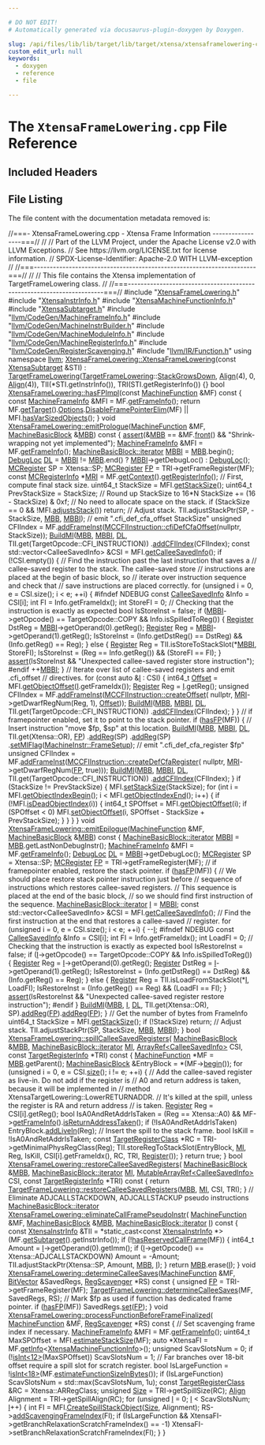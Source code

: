 ```yaml
---

# DO NOT EDIT!
# Automatically generated via docusaurus-plugin-doxygen by Doxygen.

slug: /api/files/lib/lib/target/lib/target/xtensa/xtensaframelowering-cpp
custom_edit_url: null
keywords:
  - doxygen
  - reference
  - file

---
```





# The `XtensaFrameLowering.cpp` File Reference

<DoxygenPage pluginConfig={pluginConfig}>



## Included Headers

<IncludesList>
<IncludesListItem
  filePath="XtensaFrameLowering.h"
  permalink="/docs/api/files/lib/lib/target/lib/target/xtensa/xtensaframelowering-h"
  isLocal="true" />
<IncludesListItem
  filePath="XtensaInstrInfo.h"
  permalink="/docs/api/files/lib/lib/target/lib/target/xtensa/xtensainstrinfo-h"
  isLocal="true" />
<IncludesListItem
  filePath="XtensaMachineFunctionInfo.h"
  permalink="/docs/api/files/lib/lib/target/lib/target/xtensa/xtensamachinefunctioninfo-h"
  isLocal="true" />
<IncludesListItem
  filePath="XtensaSubtarget.h"
  permalink="/docs/api/files/lib/lib/target/lib/target/xtensa/xtensasubtarget-h"
  isLocal="true" />
<IncludesListItem
  filePath="llvm/CodeGen/MachineFrameInfo.h"
  permalink="/docs/api/files/include/include/llvm/include/llvm/codegen/machineframeinfo-h"
  isLocal="true" />
<IncludesListItem
  filePath="llvm/CodeGen/MachineInstrBuilder.h"
  permalink="/docs/api/files/include/include/llvm/include/llvm/codegen/machineinstrbuilder-h"
  isLocal="true" />
<IncludesListItem
  filePath="llvm/CodeGen/MachineModuleInfo.h"
  permalink="/docs/api/files/include/include/llvm/include/llvm/codegen/machinemoduleinfo-h"
  isLocal="true" />
<IncludesListItem
  filePath="llvm/CodeGen/MachineRegisterInfo.h"
  permalink="/docs/api/files/include/include/llvm/include/llvm/codegen/machineregisterinfo-h"
  isLocal="true" />
<IncludesListItem
  filePath="llvm/CodeGen/RegisterScavenging.h"
  permalink="/docs/api/files/include/include/llvm/include/llvm/codegen/registerscavenging-h"
  isLocal="true" />
<IncludesListItem
  filePath="llvm/IR/Function.h"
  permalink="/docs/api/files/include/include/llvm/include/llvm/ir/function-h"
  isLocal="true" />
</IncludesList>


## File Listing

The file content with the documentation metadata removed is:

<ProgramListing>

<Link id="l00001" /><CodeLine lineNumber="1"><Highlight kind="comment">//===- XtensaFrameLowering.cpp - Xtensa Frame Information -----------------===//</Highlight><Highlight kind="normal"></Highlight></CodeLine>
<Link id="l00002" /><CodeLine lineNumber="2"><Highlight kind="normal"></Highlight><Highlight kind="comment">//</Highlight><Highlight kind="normal"></Highlight></CodeLine>
<Link id="l00003" /><CodeLine lineNumber="3"><Highlight kind="normal"></Highlight><Highlight kind="comment">// Part of the LLVM Project, under the Apache License v2.0 with LLVM Exceptions.</Highlight><Highlight kind="normal"></Highlight></CodeLine>
<Link id="l00004" /><CodeLine lineNumber="4"><Highlight kind="normal"></Highlight><Highlight kind="comment">// See https://llvm.org/LICENSE.txt for license information.</Highlight><Highlight kind="normal"></Highlight></CodeLine>
<Link id="l00005" /><CodeLine lineNumber="5"><Highlight kind="normal"></Highlight><Highlight kind="comment">// SPDX-License-Identifier: Apache-2.0 WITH LLVM-exception</Highlight><Highlight kind="normal"></Highlight></CodeLine>
<Link id="l00006" /><CodeLine lineNumber="6"><Highlight kind="normal"></Highlight><Highlight kind="comment">//</Highlight><Highlight kind="normal"></Highlight></CodeLine>
<Link id="l00007" /><CodeLine lineNumber="7"><Highlight kind="normal"></Highlight><Highlight kind="comment">//===----------------------------------------------------------------------===//</Highlight><Highlight kind="normal"></Highlight></CodeLine>
<Link id="l00008" /><CodeLine lineNumber="8"><Highlight kind="normal"></Highlight><Highlight kind="comment">//</Highlight><Highlight kind="normal"></Highlight></CodeLine>
<Link id="l00009" /><CodeLine lineNumber="9"><Highlight kind="normal"></Highlight><Highlight kind="comment">// This file contains the Xtensa implementation of TargetFrameLowering class.</Highlight><Highlight kind="normal"></Highlight></CodeLine>
<Link id="l00010" /><CodeLine lineNumber="10"><Highlight kind="normal"></Highlight><Highlight kind="comment">//</Highlight><Highlight kind="normal"></Highlight></CodeLine>
<Link id="l00011" /><CodeLine lineNumber="11"><Highlight kind="normal"></Highlight><Highlight kind="comment">//===----------------------------------------------------------------------===//</Highlight><Highlight kind="normal"></Highlight></CodeLine>
<Link id="l00012" /><CodeLine lineNumber="12"><Highlight kind="normal"></Highlight></CodeLine>
<Link id="l00013" /><CodeLine lineNumber="13"><Highlight kind="normal"></Highlight><Highlight kind="preprocessor">#include &quot;<a href="/docs/api/files/lib/lib/target/lib/target/xtensa/xtensaframelowering-h">XtensaFrameLowering.h</a>&quot;</Highlight><Highlight kind="normal"></Highlight></CodeLine>
<Link id="l00014" /><CodeLine lineNumber="14"><Highlight kind="normal"></Highlight><Highlight kind="preprocessor">#include &quot;<a href="/docs/api/files/lib/lib/target/lib/target/xtensa/xtensainstrinfo-h">XtensaInstrInfo.h</a>&quot;</Highlight><Highlight kind="normal"></Highlight></CodeLine>
<Link id="l00015" /><CodeLine lineNumber="15"><Highlight kind="normal"></Highlight><Highlight kind="preprocessor">#include &quot;<a href="/docs/api/files/lib/lib/target/lib/target/xtensa/xtensamachinefunctioninfo-h">XtensaMachineFunctionInfo.h</a>&quot;</Highlight><Highlight kind="normal"></Highlight></CodeLine>
<Link id="l00016" /><CodeLine lineNumber="16"><Highlight kind="normal"></Highlight><Highlight kind="preprocessor">#include &quot;<a href="/docs/api/files/lib/lib/target/lib/target/xtensa/xtensasubtarget-h">XtensaSubtarget.h</a>&quot;</Highlight><Highlight kind="normal"></Highlight></CodeLine>
<Link id="l00017" /><CodeLine lineNumber="17"><Highlight kind="normal"></Highlight><Highlight kind="preprocessor">#include &quot;<a href="/docs/api/files/include/include/llvm/include/llvm/codegen/machineframeinfo-h">llvm/CodeGen/MachineFrameInfo.h</a>&quot;</Highlight><Highlight kind="normal"></Highlight></CodeLine>
<Link id="l00018" /><CodeLine lineNumber="18"><Highlight kind="normal"></Highlight><Highlight kind="preprocessor">#include &quot;<a href="/docs/api/files/include/include/llvm/include/llvm/codegen/machineinstrbuilder-h">llvm/CodeGen/MachineInstrBuilder.h</a>&quot;</Highlight><Highlight kind="normal"></Highlight></CodeLine>
<Link id="l00019" /><CodeLine lineNumber="19"><Highlight kind="normal"></Highlight><Highlight kind="preprocessor">#include &quot;<a href="/docs/api/files/include/include/llvm/include/llvm/codegen/machinemoduleinfo-h">llvm/CodeGen/MachineModuleInfo.h</a>&quot;</Highlight><Highlight kind="normal"></Highlight></CodeLine>
<Link id="l00020" /><CodeLine lineNumber="20"><Highlight kind="normal"></Highlight><Highlight kind="preprocessor">#include &quot;<a href="/docs/api/files/include/include/llvm/include/llvm/codegen/machineregisterinfo-h">llvm/CodeGen/MachineRegisterInfo.h</a>&quot;</Highlight><Highlight kind="normal"></Highlight></CodeLine>
<Link id="l00021" /><CodeLine lineNumber="21"><Highlight kind="normal"></Highlight><Highlight kind="preprocessor">#include &quot;<a href="/docs/api/files/include/include/llvm/include/llvm/codegen/registerscavenging-h">llvm/CodeGen/RegisterScavenging.h</a>&quot;</Highlight><Highlight kind="normal"></Highlight></CodeLine>
<Link id="l00022" /><CodeLine lineNumber="22"><Highlight kind="normal"></Highlight><Highlight kind="preprocessor">#include &quot;<a href="/docs/api/files/include/include/llvm/include/llvm/ir/function-h">llvm/IR/Function.h</a>&quot;</Highlight><Highlight kind="normal"></Highlight></CodeLine>
<Link id="l00023" /><CodeLine lineNumber="23"><Highlight kind="normal"></Highlight></CodeLine>
<Link id="l00024" /><CodeLine lineNumber="24"><Highlight kind="normal"></Highlight><Highlight kind="keyword">using namespace </Highlight><Highlight kind="normal"><a href="/docs/api/namespaces/llvm">llvm</a>;</Highlight></CodeLine>
<Link id="l00025" /><CodeLine lineNumber="25"><Highlight kind="normal"></Highlight></CodeLine>
<Link id="l00026" /><CodeLine lineNumber="26" lineLink="/docs/api/classes/llvm/xtensaframelowering/#a60716602b763b46c9aa6c0e16bb89fad"><Highlight kind="normal"><a href="/docs/api/classes/llvm/xtensaframelowering/#a60716602b763b46c9aa6c0e16bb89fad">XtensaFrameLowering::XtensaFrameLowering</a>(</Highlight><Highlight kind="keyword">const</Highlight><Highlight kind="normal"> <a href="/docs/api/classes/llvm/xtensasubtarget">XtensaSubtarget</a> &amp;STI)</Highlight></CodeLine>
<Link id="l00027" /><CodeLine lineNumber="27"><Highlight kind="normal">    : <a href="/docs/api/classes/llvm/targetframelowering/#a6a6d31b2f1e5754f5824c5dec555eeac">TargetFrameLowering</a>(<a href="/docs/api/classes/llvm/targetframelowering/#a6a6d31b2f1e5754f5824c5dec555eeac">TargetFrameLowering</a>::<a href="/docs/api/classes/llvm/targetframelowering/#a453c74e2daac0745b53f8b31c11fc50cad1fc7c9d0bae5bf76a67d2d26ce99c1a">StackGrowsDown</a>, <a href="/docs/api/structs/llvm/align">Align</a>(4), 0,</Highlight></CodeLine>
<Link id="l00028" /><CodeLine lineNumber="28"><Highlight kind="normal">                          <a href="/docs/api/structs/llvm/align">Align</a>(4)),</Highlight></CodeLine>
<Link id="l00029" /><CodeLine lineNumber="29"><Highlight kind="normal">      TII(&#42;STI.getInstrInfo()), TRI(STI.getRegisterInfo()) &#123;&#125;</Highlight></CodeLine>
<Link id="l00030" /><CodeLine lineNumber="30"><Highlight kind="normal"></Highlight></CodeLine>
<Link id="l00031" /><CodeLine lineNumber="31" lineLink="/docs/api/classes/llvm/xtensaframelowering/#a130ce842392b2b6a8051ccfdf70b3d5a"><Highlight kind="normal"></Highlight><Highlight kind="keywordtype">bool</Highlight><Highlight kind="normal"> <a href="/docs/api/classes/llvm/xtensaframelowering/#a130ce842392b2b6a8051ccfdf70b3d5a">XtensaFrameLowering::hasFPImpl</a>(</Highlight><Highlight kind="keyword">const</Highlight><Highlight kind="normal"> <a href="/docs/api/classes/llvm/machinefunction">MachineFunction</a> &amp;MF)</Highlight><Highlight kind="keyword"> const </Highlight><Highlight kind="normal">&#123;</Highlight></CodeLine>
<Link id="l00032" /><CodeLine lineNumber="32"><Highlight kind="normal">  </Highlight><Highlight kind="keyword">const</Highlight><Highlight kind="normal"> <a href="/docs/api/classes/llvm/machineframeinfo">MachineFrameInfo</a> &amp;MFI = MF.<a href="/docs/api/classes/llvm/machinefunction/#a54f334a9c8ca6d105eae383ae87e4524">getFrameInfo</a>();</Highlight></CodeLine>
<Link id="l00033" /><CodeLine lineNumber="33"><Highlight kind="normal">  </Highlight><Highlight kind="keywordflow">return</Highlight><Highlight kind="normal"> MF.<a href="/docs/api/classes/llvm/machinefunction/#af777ff93c9e07a6ff5ffe3226deb3e76">getTarget</a>().<a href="/docs/api/classes/llvm/targetmachine/#ab1fb67187fc37e569cc5171cbebba873">Options</a>.<a href="/docs/api/classes/llvm/targetoptions/#aad0fc1de8197ddf2c49346c5d92a2bec">DisableFramePointerElim</a>(MF) ||</Highlight></CodeLine>
<Link id="l00034" /><CodeLine lineNumber="34"><Highlight kind="normal">         MFI.<a href="/docs/api/classes/llvm/machineframeinfo/#a0509430713d587eba74220a8375948a8">hasVarSizedObjects</a>();</Highlight></CodeLine>
<Link id="l00035" /><CodeLine lineNumber="35"><Highlight kind="normal">&#125;</Highlight></CodeLine>
<Link id="l00036" /><CodeLine lineNumber="36"><Highlight kind="normal"></Highlight></CodeLine>
<Link id="l00037" /><CodeLine lineNumber="37" lineLink="/docs/api/classes/llvm/xtensaframelowering/#a52e2cb94c2423daf62dc0ab22b688ee1"><Highlight kind="normal"></Highlight><Highlight kind="keywordtype">void</Highlight><Highlight kind="normal"> <a href="/docs/api/classes/llvm/xtensaframelowering/#a52e2cb94c2423daf62dc0ab22b688ee1">XtensaFrameLowering::emitPrologue</a>(<a href="/docs/api/classes/llvm/machinefunction">MachineFunction</a> &amp;MF,</Highlight></CodeLine>
<Link id="l00038" /><CodeLine lineNumber="38"><Highlight kind="normal">                                       <a href="/docs/api/classes/llvm/machinebasicblock">MachineBasicBlock</a> &amp;<a href="/docs/api/files/lib/lib/target/lib/target/arm/armslshardening-cpp/#a5958512eae2979bd2eb383977996a600">MBB</a>)</Highlight><Highlight kind="keyword"> const </Highlight><Highlight kind="normal">&#123;</Highlight></CodeLine>
<Link id="l00039" /><CodeLine lineNumber="39"><Highlight kind="normal">  <a href="/docs/api/files/lib/lib/target/lib/target/amdgpu/silowercontrolflow-cpp/#a4868c5d81c5ccc98c47aeab6244346a0">assert</a>(&amp;<a href="/docs/api/files/lib/lib/target/lib/target/arm/armslshardening-cpp/#a5958512eae2979bd2eb383977996a600">MBB</a> == &amp;MF.<a href="/docs/api/classes/llvm/machinefunction/#ac8ca28de0f4dcee651340e7ef0c45233">front</a>() &amp;&amp; </Highlight><Highlight kind="stringliteral">&quot;Shrink-wrapping not yet implemented&quot;</Highlight><Highlight kind="normal">);</Highlight></CodeLine>
<Link id="l00040" /><CodeLine lineNumber="40"><Highlight kind="normal">  <a href="/docs/api/classes/llvm/machineframeinfo">MachineFrameInfo</a> &amp;MFI = MF.<a href="/docs/api/classes/llvm/machinefunction/#a54f334a9c8ca6d105eae383ae87e4524">getFrameInfo</a>();</Highlight></CodeLine>
<Link id="l00041" /><CodeLine lineNumber="41"><Highlight kind="normal">  <a href="/docs/api/classes/llvm/machinebasicblock/#ae34c996b58df9b9ce6695a0c8b70c533">MachineBasicBlock::iterator</a> <a href="/docs/api/files/lib/lib/target/lib/target/arm/armslshardening-cpp/#ad5f691fdc1a09aaf6df5fef958b35a3d">MBBI</a> = <a href="/docs/api/files/lib/lib/target/lib/target/arm/armslshardening-cpp/#a5958512eae2979bd2eb383977996a600">MBB</a>.begin();</Highlight></CodeLine>
<Link id="l00042" /><CodeLine lineNumber="42"><Highlight kind="normal">  <a href="/docs/api/classes/llvm/debugloc">DebugLoc</a> <a href="/docs/api/files/lib/lib/target/lib/target/arm/armslshardening-cpp/#ad467c4ab9119043f9b7750ab986be61a">DL</a> = <a href="/docs/api/files/lib/lib/target/lib/target/arm/armslshardening-cpp/#ad5f691fdc1a09aaf6df5fef958b35a3d">MBBI</a> != <a href="/docs/api/files/lib/lib/target/lib/target/arm/armslshardening-cpp/#a5958512eae2979bd2eb383977996a600">MBB</a>.end() ? <a href="/docs/api/files/lib/lib/target/lib/target/arm/armslshardening-cpp/#ad5f691fdc1a09aaf6df5fef958b35a3d">MBBI</a>-&gt;getDebugLoc() : <a href="/docs/api/namespaces/llvm/dwarf-linker/#a463a58e257d5f6fb2c39eb9a2474fc24ac2e06fc138163b7095fa483616a0a47a">DebugLoc</a>();</Highlight></CodeLine>
<Link id="l00043" /><CodeLine lineNumber="43"><Highlight kind="normal">  <a href="/docs/api/classes/llvm/mcregister">MCRegister</a> SP = Xtensa::SP;</Highlight></CodeLine>
<Link id="l00044" /><CodeLine lineNumber="44"><Highlight kind="normal">  <a href="/docs/api/classes/llvm/mcregister">MCRegister</a> <a href="/docs/api/files/lib/lib/target/lib/target/aarch64/aarch64iseldagtodag-cpp/#a2098a5fa6ada61b6c4a1f210ad84e4a1a4ebada6a2af2bcba53ded1d7b414f081">FP</a> = TRI-&gt;getFrameRegister(MF);</Highlight></CodeLine>
<Link id="l00045" /><CodeLine lineNumber="45"><Highlight kind="normal">  </Highlight><Highlight kind="keyword">const</Highlight><Highlight kind="normal"> <a href="/docs/api/classes/llvm/mcregisterinfo">MCRegisterInfo</a> &#42;<a href="/docs/api/files/lib/lib/target/lib/target/aarch64/aarch64advsimdscalarpass-cpp/#aacd2ab195054a3e6a74bfbb9d5d571c8">MRI</a> = MF.<a href="/docs/api/classes/llvm/machinefunction/#a752546c51633c140d9ca4ab98b4781b6">getContext</a>().<a href="/docs/api/classes/llvm/mccontext/#a7eff7fcbe27aa063e7dced4042ca3416">getRegisterInfo</a>();</Highlight></CodeLine>
<Link id="l00046" /><CodeLine lineNumber="46"><Highlight kind="normal"></Highlight></CodeLine>
<Link id="l00047" /><CodeLine lineNumber="47"><Highlight kind="normal">  </Highlight><Highlight kind="comment">// First, compute final stack size.</Highlight><Highlight kind="normal"></Highlight></CodeLine>
<Link id="l00048" /><CodeLine lineNumber="48"><Highlight kind="normal">  uint64&#95;t StackSize = MFI.<a href="/docs/api/classes/llvm/machineframeinfo/#a14c39a24bf6ebbe339ae8a453c7fdd11">getStackSize</a>();</Highlight></CodeLine>
<Link id="l00049" /><CodeLine lineNumber="49"><Highlight kind="normal">  uint64&#95;t PrevStackSize = StackSize;</Highlight></CodeLine>
<Link id="l00050" /><CodeLine lineNumber="50"><Highlight kind="normal"></Highlight></CodeLine>
<Link id="l00051" /><CodeLine lineNumber="51"><Highlight kind="normal">  </Highlight><Highlight kind="comment">// Round up StackSize to 16&#42;N</Highlight><Highlight kind="normal"></Highlight></CodeLine>
<Link id="l00052" /><CodeLine lineNumber="52"><Highlight kind="normal">  StackSize += (16 - StackSize) &amp; 0xf;</Highlight></CodeLine>
<Link id="l00053" /><CodeLine lineNumber="53"><Highlight kind="normal"></Highlight></CodeLine>
<Link id="l00054" /><CodeLine lineNumber="54"><Highlight kind="normal">  </Highlight><Highlight kind="comment">// No need to allocate space on the stack.</Highlight><Highlight kind="normal"></Highlight></CodeLine>
<Link id="l00055" /><CodeLine lineNumber="55"><Highlight kind="normal">  </Highlight><Highlight kind="keywordflow">if</Highlight><Highlight kind="normal"> (StackSize == 0 &amp;&amp; !MFI.<a href="/docs/api/classes/llvm/machineframeinfo/#a19e260b3bbf8fad8480d151e11919836">adjustsStack</a>())</Highlight></CodeLine>
<Link id="l00056" /><CodeLine lineNumber="56"><Highlight kind="normal">    </Highlight><Highlight kind="keywordflow">return</Highlight><Highlight kind="normal">;</Highlight></CodeLine>
<Link id="l00057" /><CodeLine lineNumber="57"><Highlight kind="normal"></Highlight></CodeLine>
<Link id="l00058" /><CodeLine lineNumber="58"><Highlight kind="normal">  </Highlight><Highlight kind="comment">// Adjust stack.</Highlight><Highlight kind="normal"></Highlight></CodeLine>
<Link id="l00059" /><CodeLine lineNumber="59"><Highlight kind="normal">  TII.adjustStackPtr(SP, -StackSize, <a href="/docs/api/files/lib/lib/target/lib/target/arm/armslshardening-cpp/#a5958512eae2979bd2eb383977996a600">MBB</a>, <a href="/docs/api/files/lib/lib/target/lib/target/arm/armslshardening-cpp/#ad5f691fdc1a09aaf6df5fef958b35a3d">MBBI</a>);</Highlight></CodeLine>
<Link id="l00060" /><CodeLine lineNumber="60"><Highlight kind="normal"></Highlight></CodeLine>
<Link id="l00061" /><CodeLine lineNumber="61"><Highlight kind="normal">  </Highlight><Highlight kind="comment">// emit &quot;.cfi&#95;def&#95;cfa&#95;offset StackSize&quot;</Highlight><Highlight kind="normal"></Highlight></CodeLine>
<Link id="l00062" /><CodeLine lineNumber="62"><Highlight kind="normal">  </Highlight><Highlight kind="keywordtype">unsigned</Highlight><Highlight kind="normal"> CFIIndex =</Highlight></CodeLine>
<Link id="l00063" /><CodeLine lineNumber="63"><Highlight kind="normal">      MF.<a href="/docs/api/classes/llvm/machinefunction/#a247230f547064b27022d70c0aeb86682">addFrameInst</a>(<a href="/docs/api/classes/llvm/mccfiinstruction/#abbe481ab35db0dcfa03f9f5bbabb9def">MCCFIInstruction::cfiDefCfaOffset</a>(</Highlight><Highlight kind="keyword">nullptr</Highlight><Highlight kind="normal">, StackSize));</Highlight></CodeLine>
<Link id="l00064" /><CodeLine lineNumber="64"><Highlight kind="normal">  <a href="/docs/api/namespaces/llvm/#a17e04afcf0c5efeb0eb6a9a45287b5e4">BuildMI</a>(<a href="/docs/api/files/lib/lib/target/lib/target/arm/armslshardening-cpp/#a5958512eae2979bd2eb383977996a600">MBB</a>, <a href="/docs/api/files/lib/lib/target/lib/target/arm/armslshardening-cpp/#ad5f691fdc1a09aaf6df5fef958b35a3d">MBBI</a>, <a href="/docs/api/files/lib/lib/target/lib/target/arm/armslshardening-cpp/#ad467c4ab9119043f9b7750ab986be61a">DL</a>, TII.get(TargetOpcode::CFI&#95;INSTRUCTION))</Highlight></CodeLine>
<Link id="l00065" /><CodeLine lineNumber="65"><Highlight kind="normal">      .<a href="/docs/api/classes/llvm/machineinstrbuilder/#a3e4e67777edb24fac492ef4ae15e69ba">addCFIIndex</a>(CFIIndex);</Highlight></CodeLine>
<Link id="l00066" /><CodeLine lineNumber="66"><Highlight kind="normal"></Highlight></CodeLine>
<Link id="l00067" /><CodeLine lineNumber="67"><Highlight kind="normal">  </Highlight><Highlight kind="keyword">const</Highlight><Highlight kind="normal"> std::vector&lt;CalleeSavedInfo&gt; &amp;CSI = MFI.<a href="/docs/api/classes/llvm/machineframeinfo/#aad474502cac7b22b83e74de089f8c81d">getCalleeSavedInfo</a>();</Highlight></CodeLine>
<Link id="l00068" /><CodeLine lineNumber="68"><Highlight kind="normal"></Highlight></CodeLine>
<Link id="l00069" /><CodeLine lineNumber="69"><Highlight kind="normal">  </Highlight><Highlight kind="keywordflow">if</Highlight><Highlight kind="normal"> (!CSI.empty()) &#123;</Highlight></CodeLine>
<Link id="l00070" /><CodeLine lineNumber="70"><Highlight kind="normal">    </Highlight><Highlight kind="comment">// Find the instruction past the last instruction that saves a</Highlight><Highlight kind="normal"></Highlight></CodeLine>
<Link id="l00071" /><CodeLine lineNumber="71"><Highlight kind="normal">    </Highlight><Highlight kind="comment">// callee-saved register to the stack. The callee-saved store</Highlight><Highlight kind="normal"></Highlight></CodeLine>
<Link id="l00072" /><CodeLine lineNumber="72"><Highlight kind="normal">    </Highlight><Highlight kind="comment">// instructions are placed at the begin of basic block, so</Highlight><Highlight kind="normal"></Highlight></CodeLine>
<Link id="l00073" /><CodeLine lineNumber="73"><Highlight kind="normal">    </Highlight><Highlight kind="comment">//  iterate over instruction sequence and check that</Highlight><Highlight kind="normal"></Highlight></CodeLine>
<Link id="l00074" /><CodeLine lineNumber="74"><Highlight kind="normal">    </Highlight><Highlight kind="comment">// save instructions are placed correctly.</Highlight><Highlight kind="normal"></Highlight></CodeLine>
<Link id="l00075" /><CodeLine lineNumber="75"><Highlight kind="normal">    </Highlight><Highlight kind="keywordflow">for</Highlight><Highlight kind="normal"> (</Highlight><Highlight kind="keywordtype">unsigned</Highlight><Highlight kind="normal"> i = 0, e = CSI.size(); i &lt; e; ++i) &#123;</Highlight></CodeLine>
<Link id="l00076" /><CodeLine lineNumber="76"><Highlight kind="normal"></Highlight><Highlight kind="preprocessor">#ifndef NDEBUG</Highlight><Highlight kind="normal"></Highlight></CodeLine>
<Link id="l00077" /><CodeLine lineNumber="77"><Highlight kind="normal">      </Highlight><Highlight kind="keyword">const</Highlight><Highlight kind="normal"> <a href="/docs/api/classes/llvm/calleesavedinfo">CalleeSavedInfo</a> &amp;Info = CSI&#91;i&#93;;</Highlight></CodeLine>
<Link id="l00078" /><CodeLine lineNumber="78"><Highlight kind="normal">      </Highlight><Highlight kind="keywordtype">int</Highlight><Highlight kind="normal"> FI = Info.getFrameIdx();</Highlight></CodeLine>
<Link id="l00079" /><CodeLine lineNumber="79"><Highlight kind="normal">      </Highlight><Highlight kind="keywordtype">int</Highlight><Highlight kind="normal"> StoreFI = 0;</Highlight></CodeLine>
<Link id="l00080" /><CodeLine lineNumber="80"><Highlight kind="normal"></Highlight></CodeLine>
<Link id="l00081" /><CodeLine lineNumber="81"><Highlight kind="normal">      </Highlight><Highlight kind="comment">// Checking that the instruction is exactly as expected</Highlight><Highlight kind="normal"></Highlight></CodeLine>
<Link id="l00082" /><CodeLine lineNumber="82"><Highlight kind="normal">      </Highlight><Highlight kind="keywordtype">bool</Highlight><Highlight kind="normal"> IsStoreInst = </Highlight><Highlight kind="keyword">false</Highlight><Highlight kind="normal">;</Highlight></CodeLine>
<Link id="l00083" /><CodeLine lineNumber="83"><Highlight kind="normal">      </Highlight><Highlight kind="keywordflow">if</Highlight><Highlight kind="normal"> (<a href="/docs/api/files/lib/lib/target/lib/target/arm/armslshardening-cpp/#ad5f691fdc1a09aaf6df5fef958b35a3d">MBBI</a>-&gt;getOpcode() == TargetOpcode::COPY &amp;&amp; Info.isSpilledToReg()) &#123;</Highlight></CodeLine>
<Link id="l00084" /><CodeLine lineNumber="84"><Highlight kind="normal">        <a href="/docs/api/classes/llvm/register">Register</a> DstReg = <a href="/docs/api/files/lib/lib/target/lib/target/arm/armslshardening-cpp/#ad5f691fdc1a09aaf6df5fef958b35a3d">MBBI</a>-&gt;getOperand(0).getReg();</Highlight></CodeLine>
<Link id="l00085" /><CodeLine lineNumber="85"><Highlight kind="normal">        <a href="/docs/api/classes/llvm/register">Register</a> Reg = <a href="/docs/api/files/lib/lib/target/lib/target/arm/armslshardening-cpp/#ad5f691fdc1a09aaf6df5fef958b35a3d">MBBI</a>-&gt;getOperand(1).getReg();</Highlight></CodeLine>
<Link id="l00086" /><CodeLine lineNumber="86"><Highlight kind="normal">        IsStoreInst = (Info.getDstReg() == DstReg) &amp;&amp; (Info.getReg() == Reg);</Highlight></CodeLine>
<Link id="l00087" /><CodeLine lineNumber="87"><Highlight kind="normal">      &#125; </Highlight><Highlight kind="keywordflow">else</Highlight><Highlight kind="normal"> &#123;</Highlight></CodeLine>
<Link id="l00088" /><CodeLine lineNumber="88"><Highlight kind="normal">        <a href="/docs/api/classes/llvm/register">Register</a> Reg = TII.isStoreToStackSlot(&#42;<a href="/docs/api/files/lib/lib/target/lib/target/arm/armslshardening-cpp/#ad5f691fdc1a09aaf6df5fef958b35a3d">MBBI</a>, StoreFI);</Highlight></CodeLine>
<Link id="l00089" /><CodeLine lineNumber="89"><Highlight kind="normal">        IsStoreInst = (Reg == Info.getReg()) &amp;&amp; (StoreFI == FI);</Highlight></CodeLine>
<Link id="l00090" /><CodeLine lineNumber="90"><Highlight kind="normal">      &#125;</Highlight></CodeLine>
<Link id="l00091" /><CodeLine lineNumber="91"><Highlight kind="normal">      <a href="/docs/api/files/lib/lib/target/lib/target/amdgpu/silowercontrolflow-cpp/#a4868c5d81c5ccc98c47aeab6244346a0">assert</a>(IsStoreInst &amp;&amp;</Highlight></CodeLine>
<Link id="l00092" /><CodeLine lineNumber="92"><Highlight kind="normal">             </Highlight><Highlight kind="stringliteral">&quot;Unexpected callee-saved register store instruction&quot;</Highlight><Highlight kind="normal">);</Highlight></CodeLine>
<Link id="l00093" /><CodeLine lineNumber="93"><Highlight kind="normal"></Highlight><Highlight kind="preprocessor">#endif</Highlight><Highlight kind="normal"></Highlight></CodeLine>
<Link id="l00094" /><CodeLine lineNumber="94"><Highlight kind="normal">      ++<a href="/docs/api/files/lib/lib/target/lib/target/arm/armslshardening-cpp/#ad5f691fdc1a09aaf6df5fef958b35a3d">MBBI</a>;</Highlight></CodeLine>
<Link id="l00095" /><CodeLine lineNumber="95"><Highlight kind="normal">    &#125;</Highlight></CodeLine>
<Link id="l00096" /><CodeLine lineNumber="96"><Highlight kind="normal"></Highlight></CodeLine>
<Link id="l00097" /><CodeLine lineNumber="97"><Highlight kind="normal">    </Highlight><Highlight kind="comment">// Iterate over list of callee-saved registers and emit .cfi&#95;offset</Highlight><Highlight kind="normal"></Highlight></CodeLine>
<Link id="l00098" /><CodeLine lineNumber="98"><Highlight kind="normal">    </Highlight><Highlight kind="comment">// directives.</Highlight><Highlight kind="normal"></Highlight></CodeLine>
<Link id="l00099" /><CodeLine lineNumber="99"><Highlight kind="normal">    </Highlight><Highlight kind="keywordflow">for</Highlight><Highlight kind="normal"> (</Highlight><Highlight kind="keyword">const</Highlight><Highlight kind="normal"> </Highlight><Highlight kind="keyword">auto</Highlight><Highlight kind="normal"> &amp;<a href="/docs/api/files/lib/lib/support/md5-cpp/#ac0eafdc9ee161b71e7af98af736952fd">I</a> : CSI) &#123;</Highlight></CodeLine>
<Link id="l00100" /><CodeLine lineNumber="100"><Highlight kind="normal">      int64&#95;t <a href="/docs/api/namespaces/llvm/#a05f5b9a11bdcc5feba62899f95dcf878a3134224cba2545bc57954d3b072aebb4">Offset</a> = MFI.<a href="/docs/api/classes/llvm/machineframeinfo/#adf98860d7f42290f873c82a981eb0ea6">getObjectOffset</a>(<a href="/docs/api/files/lib/lib/support/md5-cpp/#ac0eafdc9ee161b71e7af98af736952fd">I</a>.getFrameIdx());</Highlight></CodeLine>
<Link id="l00101" /><CodeLine lineNumber="101"><Highlight kind="normal">      <a href="/docs/api/classes/llvm/register">Register</a> Reg = <a href="/docs/api/files/lib/lib/support/md5-cpp/#ac0eafdc9ee161b71e7af98af736952fd">I</a>.getReg();</Highlight></CodeLine>
<Link id="l00102" /><CodeLine lineNumber="102"><Highlight kind="normal"></Highlight></CodeLine>
<Link id="l00103" /><CodeLine lineNumber="103"><Highlight kind="normal">      </Highlight><Highlight kind="keywordtype">unsigned</Highlight><Highlight kind="normal"> CFIIndex = MF.<a href="/docs/api/classes/llvm/machinefunction/#a247230f547064b27022d70c0aeb86682">addFrameInst</a>(<a href="/docs/api/classes/llvm/mccfiinstruction/#a6a60a82f8cb445e9e7029e38733b2d30">MCCFIInstruction::createOffset</a>(</Highlight></CodeLine>
<Link id="l00104" /><CodeLine lineNumber="104"><Highlight kind="normal">          </Highlight><Highlight kind="keyword">nullptr</Highlight><Highlight kind="normal">, <a href="/docs/api/files/lib/lib/target/lib/target/aarch64/aarch64advsimdscalarpass-cpp/#aacd2ab195054a3e6a74bfbb9d5d571c8">MRI</a>-&gt;getDwarfRegNum(Reg, 1), <a href="/docs/api/namespaces/llvm/#a05f5b9a11bdcc5feba62899f95dcf878a3134224cba2545bc57954d3b072aebb4">Offset</a>));</Highlight></CodeLine>
<Link id="l00105" /><CodeLine lineNumber="105"><Highlight kind="normal">      <a href="/docs/api/namespaces/llvm/#a17e04afcf0c5efeb0eb6a9a45287b5e4">BuildMI</a>(<a href="/docs/api/files/lib/lib/target/lib/target/arm/armslshardening-cpp/#a5958512eae2979bd2eb383977996a600">MBB</a>, <a href="/docs/api/files/lib/lib/target/lib/target/arm/armslshardening-cpp/#ad5f691fdc1a09aaf6df5fef958b35a3d">MBBI</a>, <a href="/docs/api/files/lib/lib/target/lib/target/arm/armslshardening-cpp/#ad467c4ab9119043f9b7750ab986be61a">DL</a>, TII.get(TargetOpcode::CFI&#95;INSTRUCTION))</Highlight></CodeLine>
<Link id="l00106" /><CodeLine lineNumber="106"><Highlight kind="normal">          .<a href="/docs/api/classes/llvm/machineinstrbuilder/#a3e4e67777edb24fac492ef4ae15e69ba">addCFIIndex</a>(CFIIndex);</Highlight></CodeLine>
<Link id="l00107" /><CodeLine lineNumber="107"><Highlight kind="normal">    &#125;</Highlight></CodeLine>
<Link id="l00108" /><CodeLine lineNumber="108"><Highlight kind="normal">  &#125;</Highlight></CodeLine>
<Link id="l00109" /><CodeLine lineNumber="109"><Highlight kind="normal"></Highlight></CodeLine>
<Link id="l00110" /><CodeLine lineNumber="110"><Highlight kind="normal">  </Highlight><Highlight kind="comment">// if framepointer enabled, set it to point to the stack pointer.</Highlight><Highlight kind="normal"></Highlight></CodeLine>
<Link id="l00111" /><CodeLine lineNumber="111"><Highlight kind="normal">  </Highlight><Highlight kind="keywordflow">if</Highlight><Highlight kind="normal"> (<a href="/docs/api/classes/llvm/targetframelowering/#a0c361440fb8d1e36932e65c8cc8497e7">hasFP</a>(MF)) &#123;</Highlight></CodeLine>
<Link id="l00112" /><CodeLine lineNumber="112"><Highlight kind="normal">    </Highlight><Highlight kind="comment">// Insert instruction &quot;move $fp, $sp&quot; at this location.</Highlight><Highlight kind="normal"></Highlight></CodeLine>
<Link id="l00113" /><CodeLine lineNumber="113"><Highlight kind="normal">    <a href="/docs/api/namespaces/llvm/#a17e04afcf0c5efeb0eb6a9a45287b5e4">BuildMI</a>(<a href="/docs/api/files/lib/lib/target/lib/target/arm/armslshardening-cpp/#a5958512eae2979bd2eb383977996a600">MBB</a>, <a href="/docs/api/files/lib/lib/target/lib/target/arm/armslshardening-cpp/#ad5f691fdc1a09aaf6df5fef958b35a3d">MBBI</a>, <a href="/docs/api/files/lib/lib/target/lib/target/arm/armslshardening-cpp/#ad467c4ab9119043f9b7750ab986be61a">DL</a>, TII.get(Xtensa::OR), <a href="/docs/api/files/lib/lib/target/lib/target/aarch64/aarch64iseldagtodag-cpp/#a2098a5fa6ada61b6c4a1f210ad84e4a1a4ebada6a2af2bcba53ded1d7b414f081">FP</a>)</Highlight></CodeLine>
<Link id="l00114" /><CodeLine lineNumber="114"><Highlight kind="normal">        .<a href="/docs/api/classes/llvm/machineinstrbuilder/#a927857fc69e4b4f0cde307f86f180df5">addReg</a>(SP)</Highlight></CodeLine>
<Link id="l00115" /><CodeLine lineNumber="115"><Highlight kind="normal">        .<a href="/docs/api/classes/llvm/machineinstrbuilder/#a927857fc69e4b4f0cde307f86f180df5">addReg</a>(SP)</Highlight></CodeLine>
<Link id="l00116" /><CodeLine lineNumber="116"><Highlight kind="normal">        .<a href="/docs/api/classes/llvm/machineinstrbuilder/#a632680dcf899466c32c0095a40e7e89e">setMIFlag</a>(<a href="/docs/api/classes/llvm/machineinstr/#aafacf84de1cb994a92dc045f4aa1d518a78f1067d270179dff7915b90a03ce237">MachineInstr::FrameSetup</a>);</Highlight></CodeLine>
<Link id="l00117" /><CodeLine lineNumber="117"><Highlight kind="normal"></Highlight></CodeLine>
<Link id="l00118" /><CodeLine lineNumber="118"><Highlight kind="normal">    </Highlight><Highlight kind="comment">// emit &quot;.cfi&#95;def&#95;cfa&#95;register $fp&quot;</Highlight><Highlight kind="normal"></Highlight></CodeLine>
<Link id="l00119" /><CodeLine lineNumber="119"><Highlight kind="normal">    </Highlight><Highlight kind="keywordtype">unsigned</Highlight><Highlight kind="normal"> CFIIndex = MF.<a href="/docs/api/classes/llvm/machinefunction/#a247230f547064b27022d70c0aeb86682">addFrameInst</a>(<a href="/docs/api/classes/llvm/mccfiinstruction/#a03445be1c81520587d5bb31b353f5558">MCCFIInstruction::createDefCfaRegister</a>(</Highlight></CodeLine>
<Link id="l00120" /><CodeLine lineNumber="120"><Highlight kind="normal">        </Highlight><Highlight kind="keyword">nullptr</Highlight><Highlight kind="normal">, <a href="/docs/api/files/lib/lib/target/lib/target/aarch64/aarch64advsimdscalarpass-cpp/#aacd2ab195054a3e6a74bfbb9d5d571c8">MRI</a>-&gt;getDwarfRegNum(<a href="/docs/api/files/lib/lib/target/lib/target/aarch64/aarch64iseldagtodag-cpp/#a2098a5fa6ada61b6c4a1f210ad84e4a1a4ebada6a2af2bcba53ded1d7b414f081">FP</a>, </Highlight><Highlight kind="keyword">true</Highlight><Highlight kind="normal">)));</Highlight></CodeLine>
<Link id="l00121" /><CodeLine lineNumber="121"><Highlight kind="normal">    <a href="/docs/api/namespaces/llvm/#a17e04afcf0c5efeb0eb6a9a45287b5e4">BuildMI</a>(<a href="/docs/api/files/lib/lib/target/lib/target/arm/armslshardening-cpp/#a5958512eae2979bd2eb383977996a600">MBB</a>, <a href="/docs/api/files/lib/lib/target/lib/target/arm/armslshardening-cpp/#ad5f691fdc1a09aaf6df5fef958b35a3d">MBBI</a>, <a href="/docs/api/files/lib/lib/target/lib/target/arm/armslshardening-cpp/#ad467c4ab9119043f9b7750ab986be61a">DL</a>, TII.get(TargetOpcode::CFI&#95;INSTRUCTION))</Highlight></CodeLine>
<Link id="l00122" /><CodeLine lineNumber="122"><Highlight kind="normal">        .<a href="/docs/api/classes/llvm/machineinstrbuilder/#a3e4e67777edb24fac492ef4ae15e69ba">addCFIIndex</a>(CFIIndex);</Highlight></CodeLine>
<Link id="l00123" /><CodeLine lineNumber="123"><Highlight kind="normal">  &#125;</Highlight></CodeLine>
<Link id="l00124" /><CodeLine lineNumber="124"><Highlight kind="normal"></Highlight></CodeLine>
<Link id="l00125" /><CodeLine lineNumber="125"><Highlight kind="normal">  </Highlight><Highlight kind="keywordflow">if</Highlight><Highlight kind="normal"> (StackSize != PrevStackSize) &#123;</Highlight></CodeLine>
<Link id="l00126" /><CodeLine lineNumber="126"><Highlight kind="normal">    MFI.<a href="/docs/api/classes/llvm/machineframeinfo/#ae4d51e9e70d6a7fb366f2a09d10a0945">setStackSize</a>(StackSize);</Highlight></CodeLine>
<Link id="l00127" /><CodeLine lineNumber="127"><Highlight kind="normal"></Highlight></CodeLine>
<Link id="l00128" /><CodeLine lineNumber="128"><Highlight kind="normal">    </Highlight><Highlight kind="keywordflow">for</Highlight><Highlight kind="normal"> (</Highlight><Highlight kind="keywordtype">int</Highlight><Highlight kind="normal"> i = MFI.<a href="/docs/api/classes/llvm/machineframeinfo/#ae70474766f2a88bab5b2b77bcb22212b">getObjectIndexBegin</a>(); i &lt; MFI.<a href="/docs/api/classes/llvm/machineframeinfo/#ac51e2d34abb79b72afef355fac525c76">getObjectIndexEnd</a>(); i++) &#123;</Highlight></CodeLine>
<Link id="l00129" /><CodeLine lineNumber="129"><Highlight kind="normal">      </Highlight><Highlight kind="keywordflow">if</Highlight><Highlight kind="normal"> (!MFI.<a href="/docs/api/classes/llvm/machineframeinfo/#af5302d38d9a16eee93f13a1579c8773d">isDeadObjectIndex</a>(i)) &#123;</Highlight></CodeLine>
<Link id="l00130" /><CodeLine lineNumber="130"><Highlight kind="normal">        int64&#95;t SPOffset = MFI.<a href="/docs/api/classes/llvm/machineframeinfo/#adf98860d7f42290f873c82a981eb0ea6">getObjectOffset</a>(i);</Highlight></CodeLine>
<Link id="l00131" /><CodeLine lineNumber="131"><Highlight kind="normal"></Highlight></CodeLine>
<Link id="l00132" /><CodeLine lineNumber="132"><Highlight kind="normal">        </Highlight><Highlight kind="keywordflow">if</Highlight><Highlight kind="normal"> (SPOffset &lt; 0)</Highlight></CodeLine>
<Link id="l00133" /><CodeLine lineNumber="133"><Highlight kind="normal">          MFI.<a href="/docs/api/classes/llvm/machineframeinfo/#a3cd29e7edbcaceb5834eaa7d089a5bc4">setObjectOffset</a>(i, SPOffset - StackSize + PrevStackSize);</Highlight></CodeLine>
<Link id="l00134" /><CodeLine lineNumber="134"><Highlight kind="normal">      &#125;</Highlight></CodeLine>
<Link id="l00135" /><CodeLine lineNumber="135"><Highlight kind="normal">    &#125;</Highlight></CodeLine>
<Link id="l00136" /><CodeLine lineNumber="136"><Highlight kind="normal">  &#125;</Highlight></CodeLine>
<Link id="l00137" /><CodeLine lineNumber="137"><Highlight kind="normal">&#125;</Highlight></CodeLine>
<Link id="l00138" /><CodeLine lineNumber="138"><Highlight kind="normal"></Highlight></CodeLine>
<Link id="l00139" /><CodeLine lineNumber="139" lineLink="/docs/api/classes/llvm/xtensaframelowering/#a0461f7f7e4e1f408963beca04c51c6d4"><Highlight kind="normal"></Highlight><Highlight kind="keywordtype">void</Highlight><Highlight kind="normal"> <a href="/docs/api/classes/llvm/xtensaframelowering/#a0461f7f7e4e1f408963beca04c51c6d4">XtensaFrameLowering::emitEpilogue</a>(<a href="/docs/api/classes/llvm/machinefunction">MachineFunction</a> &amp;MF,</Highlight></CodeLine>
<Link id="l00140" /><CodeLine lineNumber="140"><Highlight kind="normal">                                       <a href="/docs/api/classes/llvm/machinebasicblock">MachineBasicBlock</a> &amp;<a href="/docs/api/files/lib/lib/target/lib/target/arm/armslshardening-cpp/#a5958512eae2979bd2eb383977996a600">MBB</a>)</Highlight><Highlight kind="keyword"> const </Highlight><Highlight kind="normal">&#123;</Highlight></CodeLine>
<Link id="l00141" /><CodeLine lineNumber="141"><Highlight kind="normal">  <a href="/docs/api/classes/llvm/machinebasicblock/#ae34c996b58df9b9ce6695a0c8b70c533">MachineBasicBlock::iterator</a> <a href="/docs/api/files/lib/lib/target/lib/target/arm/armslshardening-cpp/#ad5f691fdc1a09aaf6df5fef958b35a3d">MBBI</a> = <a href="/docs/api/files/lib/lib/target/lib/target/arm/armslshardening-cpp/#a5958512eae2979bd2eb383977996a600">MBB</a>.getLastNonDebugInstr();</Highlight></CodeLine>
<Link id="l00142" /><CodeLine lineNumber="142"><Highlight kind="normal">  <a href="/docs/api/classes/llvm/machineframeinfo">MachineFrameInfo</a> &amp;MFI = MF.<a href="/docs/api/classes/llvm/machinefunction/#a54f334a9c8ca6d105eae383ae87e4524">getFrameInfo</a>();</Highlight></CodeLine>
<Link id="l00143" /><CodeLine lineNumber="143"><Highlight kind="normal">  <a href="/docs/api/classes/llvm/debugloc">DebugLoc</a> <a href="/docs/api/files/lib/lib/target/lib/target/arm/armslshardening-cpp/#ad467c4ab9119043f9b7750ab986be61a">DL</a> = <a href="/docs/api/files/lib/lib/target/lib/target/arm/armslshardening-cpp/#ad5f691fdc1a09aaf6df5fef958b35a3d">MBBI</a>-&gt;getDebugLoc();</Highlight></CodeLine>
<Link id="l00144" /><CodeLine lineNumber="144"><Highlight kind="normal">  <a href="/docs/api/classes/llvm/mcregister">MCRegister</a> SP = Xtensa::SP;</Highlight></CodeLine>
<Link id="l00145" /><CodeLine lineNumber="145"><Highlight kind="normal">  <a href="/docs/api/classes/llvm/mcregister">MCRegister</a> <a href="/docs/api/files/lib/lib/target/lib/target/aarch64/aarch64iseldagtodag-cpp/#a2098a5fa6ada61b6c4a1f210ad84e4a1a4ebada6a2af2bcba53ded1d7b414f081">FP</a> = TRI-&gt;getFrameRegister(MF);</Highlight></CodeLine>
<Link id="l00146" /><CodeLine lineNumber="146"><Highlight kind="normal"></Highlight></CodeLine>
<Link id="l00147" /><CodeLine lineNumber="147"><Highlight kind="normal">  </Highlight><Highlight kind="comment">// if framepointer enabled, restore the stack pointer.</Highlight><Highlight kind="normal"></Highlight></CodeLine>
<Link id="l00148" /><CodeLine lineNumber="148"><Highlight kind="normal">  </Highlight><Highlight kind="keywordflow">if</Highlight><Highlight kind="normal"> (<a href="/docs/api/classes/llvm/targetframelowering/#a0c361440fb8d1e36932e65c8cc8497e7">hasFP</a>(MF)) &#123;</Highlight></CodeLine>
<Link id="l00149" /><CodeLine lineNumber="149"><Highlight kind="normal">    </Highlight><Highlight kind="comment">// We should place restore stack pointer instruction just before</Highlight><Highlight kind="normal"></Highlight></CodeLine>
<Link id="l00150" /><CodeLine lineNumber="150"><Highlight kind="normal">    </Highlight><Highlight kind="comment">// sequence of instructions which restores callee-saved registers.</Highlight><Highlight kind="normal"></Highlight></CodeLine>
<Link id="l00151" /><CodeLine lineNumber="151"><Highlight kind="normal">    </Highlight><Highlight kind="comment">// This sequence is placed at the end of the basic block,</Highlight><Highlight kind="normal"></Highlight></CodeLine>
<Link id="l00152" /><CodeLine lineNumber="152"><Highlight kind="normal">    </Highlight><Highlight kind="comment">// so we should find first instruction of the sequence.</Highlight><Highlight kind="normal"></Highlight></CodeLine>
<Link id="l00153" /><CodeLine lineNumber="153"><Highlight kind="normal">    <a href="/docs/api/classes/llvm/machinebasicblock/#ae34c996b58df9b9ce6695a0c8b70c533">MachineBasicBlock::iterator</a> <a href="/docs/api/files/lib/lib/support/md5-cpp/#ac0eafdc9ee161b71e7af98af736952fd">I</a> = <a href="/docs/api/files/lib/lib/target/lib/target/arm/armslshardening-cpp/#ad5f691fdc1a09aaf6df5fef958b35a3d">MBBI</a>;</Highlight></CodeLine>
<Link id="l00154" /><CodeLine lineNumber="154"><Highlight kind="normal"></Highlight></CodeLine>
<Link id="l00155" /><CodeLine lineNumber="155"><Highlight kind="normal">    </Highlight><Highlight kind="keyword">const</Highlight><Highlight kind="normal"> std::vector&lt;CalleeSavedInfo&gt; &amp;CSI = MFI.<a href="/docs/api/classes/llvm/machineframeinfo/#aad474502cac7b22b83e74de089f8c81d">getCalleeSavedInfo</a>();</Highlight></CodeLine>
<Link id="l00156" /><CodeLine lineNumber="156"><Highlight kind="normal"></Highlight></CodeLine>
<Link id="l00157" /><CodeLine lineNumber="157"><Highlight kind="normal">    </Highlight><Highlight kind="comment">// Find the first instruction at the end that restores a callee-saved</Highlight><Highlight kind="normal"></Highlight></CodeLine>
<Link id="l00158" /><CodeLine lineNumber="158"><Highlight kind="normal">    </Highlight><Highlight kind="comment">// register.</Highlight><Highlight kind="normal"></Highlight></CodeLine>
<Link id="l00159" /><CodeLine lineNumber="159"><Highlight kind="normal">    </Highlight><Highlight kind="keywordflow">for</Highlight><Highlight kind="normal"> (</Highlight><Highlight kind="keywordtype">unsigned</Highlight><Highlight kind="normal"> i = 0, e = CSI.size(); i &lt; e; ++i) &#123;</Highlight></CodeLine>
<Link id="l00160" /><CodeLine lineNumber="160"><Highlight kind="normal">      --<a href="/docs/api/files/lib/lib/support/md5-cpp/#ac0eafdc9ee161b71e7af98af736952fd">I</a>;</Highlight></CodeLine>
<Link id="l00161" /><CodeLine lineNumber="161"><Highlight kind="normal"></Highlight><Highlight kind="preprocessor">#ifndef NDEBUG</Highlight><Highlight kind="normal"></Highlight></CodeLine>
<Link id="l00162" /><CodeLine lineNumber="162"><Highlight kind="normal">      </Highlight><Highlight kind="keyword">const</Highlight><Highlight kind="normal"> <a href="/docs/api/classes/llvm/calleesavedinfo">CalleeSavedInfo</a> &amp;Info = CSI&#91;i&#93;;</Highlight></CodeLine>
<Link id="l00163" /><CodeLine lineNumber="163"><Highlight kind="normal">      </Highlight><Highlight kind="keywordtype">int</Highlight><Highlight kind="normal"> FI = Info.getFrameIdx();</Highlight></CodeLine>
<Link id="l00164" /><CodeLine lineNumber="164"><Highlight kind="normal">      </Highlight><Highlight kind="keywordtype">int</Highlight><Highlight kind="normal"> LoadFI = 0;</Highlight></CodeLine>
<Link id="l00165" /><CodeLine lineNumber="165"><Highlight kind="normal"></Highlight></CodeLine>
<Link id="l00166" /><CodeLine lineNumber="166"><Highlight kind="normal">      </Highlight><Highlight kind="comment">// Checking that the instruction is exactly as expected</Highlight><Highlight kind="normal"></Highlight></CodeLine>
<Link id="l00167" /><CodeLine lineNumber="167"><Highlight kind="normal">      </Highlight><Highlight kind="keywordtype">bool</Highlight><Highlight kind="normal"> IsRestoreInst = </Highlight><Highlight kind="keyword">false</Highlight><Highlight kind="normal">;</Highlight></CodeLine>
<Link id="l00168" /><CodeLine lineNumber="168"><Highlight kind="normal">      </Highlight><Highlight kind="keywordflow">if</Highlight><Highlight kind="normal"> (<a href="/docs/api/files/lib/lib/support/md5-cpp/#ac0eafdc9ee161b71e7af98af736952fd">I</a>-&gt;getOpcode() == TargetOpcode::COPY &amp;&amp; Info.isSpilledToReg()) &#123;</Highlight></CodeLine>
<Link id="l00169" /><CodeLine lineNumber="169"><Highlight kind="normal">        <a href="/docs/api/classes/llvm/register">Register</a> Reg = <a href="/docs/api/files/lib/lib/support/md5-cpp/#ac0eafdc9ee161b71e7af98af736952fd">I</a>-&gt;getOperand(0).getReg();</Highlight></CodeLine>
<Link id="l00170" /><CodeLine lineNumber="170"><Highlight kind="normal">        <a href="/docs/api/classes/llvm/register">Register</a> DstReg = <a href="/docs/api/files/lib/lib/support/md5-cpp/#ac0eafdc9ee161b71e7af98af736952fd">I</a>-&gt;getOperand(1).getReg();</Highlight></CodeLine>
<Link id="l00171" /><CodeLine lineNumber="171"><Highlight kind="normal">        IsRestoreInst = (Info.getDstReg() == DstReg) &amp;&amp; (Info.getReg() == Reg);</Highlight></CodeLine>
<Link id="l00172" /><CodeLine lineNumber="172"><Highlight kind="normal">      &#125; </Highlight><Highlight kind="keywordflow">else</Highlight><Highlight kind="normal"> &#123;</Highlight></CodeLine>
<Link id="l00173" /><CodeLine lineNumber="173"><Highlight kind="normal">        <a href="/docs/api/classes/llvm/register">Register</a> Reg = TII.isLoadFromStackSlot(&#42;<a href="/docs/api/files/lib/lib/support/md5-cpp/#ac0eafdc9ee161b71e7af98af736952fd">I</a>, LoadFI);</Highlight></CodeLine>
<Link id="l00174" /><CodeLine lineNumber="174"><Highlight kind="normal">        IsRestoreInst = (Info.getReg() == Reg) &amp;&amp; (LoadFI == FI);</Highlight></CodeLine>
<Link id="l00175" /><CodeLine lineNumber="175"><Highlight kind="normal">      &#125;</Highlight></CodeLine>
<Link id="l00176" /><CodeLine lineNumber="176"><Highlight kind="normal">      <a href="/docs/api/files/lib/lib/target/lib/target/amdgpu/silowercontrolflow-cpp/#a4868c5d81c5ccc98c47aeab6244346a0">assert</a>(IsRestoreInst &amp;&amp;</Highlight></CodeLine>
<Link id="l00177" /><CodeLine lineNumber="177"><Highlight kind="normal">             </Highlight><Highlight kind="stringliteral">&quot;Unexpected callee-saved register restore instruction&quot;</Highlight><Highlight kind="normal">);</Highlight></CodeLine>
<Link id="l00178" /><CodeLine lineNumber="178"><Highlight kind="normal"></Highlight><Highlight kind="preprocessor">#endif</Highlight><Highlight kind="normal"></Highlight></CodeLine>
<Link id="l00179" /><CodeLine lineNumber="179"><Highlight kind="normal">    &#125;</Highlight></CodeLine>
<Link id="l00180" /><CodeLine lineNumber="180"><Highlight kind="normal"></Highlight></CodeLine>
<Link id="l00181" /><CodeLine lineNumber="181"><Highlight kind="normal">    <a href="/docs/api/namespaces/llvm/#a17e04afcf0c5efeb0eb6a9a45287b5e4">BuildMI</a>(<a href="/docs/api/files/lib/lib/target/lib/target/arm/armslshardening-cpp/#a5958512eae2979bd2eb383977996a600">MBB</a>, <a href="/docs/api/files/lib/lib/support/md5-cpp/#ac0eafdc9ee161b71e7af98af736952fd">I</a>, <a href="/docs/api/files/lib/lib/target/lib/target/arm/armslshardening-cpp/#ad467c4ab9119043f9b7750ab986be61a">DL</a>, TII.get(Xtensa::OR), SP).<a href="/docs/api/classes/llvm/machineinstrbuilder/#a927857fc69e4b4f0cde307f86f180df5">addReg</a>(<a href="/docs/api/files/lib/lib/target/lib/target/aarch64/aarch64iseldagtodag-cpp/#a2098a5fa6ada61b6c4a1f210ad84e4a1a4ebada6a2af2bcba53ded1d7b414f081">FP</a>).<a href="/docs/api/classes/llvm/machineinstrbuilder/#a927857fc69e4b4f0cde307f86f180df5">addReg</a>(<a href="/docs/api/files/lib/lib/target/lib/target/aarch64/aarch64iseldagtodag-cpp/#a2098a5fa6ada61b6c4a1f210ad84e4a1a4ebada6a2af2bcba53ded1d7b414f081">FP</a>);</Highlight></CodeLine>
<Link id="l00182" /><CodeLine lineNumber="182"><Highlight kind="normal">  &#125;</Highlight></CodeLine>
<Link id="l00183" /><CodeLine lineNumber="183"><Highlight kind="normal"></Highlight></CodeLine>
<Link id="l00184" /><CodeLine lineNumber="184"><Highlight kind="normal">  </Highlight><Highlight kind="comment">// Get the number of bytes from FrameInfo</Highlight><Highlight kind="normal"></Highlight></CodeLine>
<Link id="l00185" /><CodeLine lineNumber="185"><Highlight kind="normal">  uint64&#95;t StackSize = MFI.<a href="/docs/api/classes/llvm/machineframeinfo/#a14c39a24bf6ebbe339ae8a453c7fdd11">getStackSize</a>();</Highlight></CodeLine>
<Link id="l00186" /><CodeLine lineNumber="186"><Highlight kind="normal"></Highlight></CodeLine>
<Link id="l00187" /><CodeLine lineNumber="187"><Highlight kind="normal">  </Highlight><Highlight kind="keywordflow">if</Highlight><Highlight kind="normal"> (!StackSize)</Highlight></CodeLine>
<Link id="l00188" /><CodeLine lineNumber="188"><Highlight kind="normal">    </Highlight><Highlight kind="keywordflow">return</Highlight><Highlight kind="normal">;</Highlight></CodeLine>
<Link id="l00189" /><CodeLine lineNumber="189"><Highlight kind="normal"></Highlight></CodeLine>
<Link id="l00190" /><CodeLine lineNumber="190"><Highlight kind="normal">  </Highlight><Highlight kind="comment">// Adjust stack.</Highlight><Highlight kind="normal"></Highlight></CodeLine>
<Link id="l00191" /><CodeLine lineNumber="191"><Highlight kind="normal">  TII.adjustStackPtr(SP, StackSize, <a href="/docs/api/files/lib/lib/target/lib/target/arm/armslshardening-cpp/#a5958512eae2979bd2eb383977996a600">MBB</a>, <a href="/docs/api/files/lib/lib/target/lib/target/arm/armslshardening-cpp/#ad5f691fdc1a09aaf6df5fef958b35a3d">MBBI</a>);</Highlight></CodeLine>
<Link id="l00192" /><CodeLine lineNumber="192"><Highlight kind="normal">&#125;</Highlight></CodeLine>
<Link id="l00193" /><CodeLine lineNumber="193"><Highlight kind="normal"></Highlight></CodeLine>
<Link id="l00194" /><CodeLine lineNumber="194" lineLink="/docs/api/classes/llvm/xtensaframelowering/#a757685f42fe19ad1375d53c7e5aa95b1"><Highlight kind="normal"></Highlight><Highlight kind="keywordtype">bool</Highlight><Highlight kind="normal"> <a href="/docs/api/classes/llvm/xtensaframelowering/#a757685f42fe19ad1375d53c7e5aa95b1">XtensaFrameLowering::spillCalleeSavedRegisters</a>(</Highlight></CodeLine>
<Link id="l00195" /><CodeLine lineNumber="195"><Highlight kind="normal">    <a href="/docs/api/classes/llvm/machinebasicblock">MachineBasicBlock</a> &amp;<a href="/docs/api/files/lib/lib/target/lib/target/arm/armslshardening-cpp/#a5958512eae2979bd2eb383977996a600">MBB</a>, <a href="/docs/api/classes/llvm/machinebasicblock/#ae34c996b58df9b9ce6695a0c8b70c533">MachineBasicBlock::iterator</a> <a href="/docs/api/files/lib/lib/codegen/lib/codegen/globalisel/irtranslator-cpp/#abe44dfdea65b4f7e11e0a608ab708b76">MI</a>,</Highlight></CodeLine>
<Link id="l00196" /><CodeLine lineNumber="196"><Highlight kind="normal">    <a href="/docs/api/classes/llvm/arrayref">ArrayRef&lt;CalleeSavedInfo&gt;</a> CSI, </Highlight><Highlight kind="keyword">const</Highlight><Highlight kind="normal"> <a href="/docs/api/classes/llvm/targetregisterinfo">TargetRegisterInfo</a> &#42;TRI)</Highlight><Highlight kind="keyword"> const </Highlight><Highlight kind="normal">&#123;</Highlight></CodeLine>
<Link id="l00197" /><CodeLine lineNumber="197"><Highlight kind="normal">  <a href="/docs/api/classes/llvm/machinefunction">MachineFunction</a> &#42;MF = <a href="/docs/api/files/lib/lib/target/lib/target/arm/armslshardening-cpp/#a5958512eae2979bd2eb383977996a600">MBB</a>.getParent();</Highlight></CodeLine>
<Link id="l00198" /><CodeLine lineNumber="198"><Highlight kind="normal">  <a href="/docs/api/classes/llvm/machinebasicblock">MachineBasicBlock</a> &amp;EntryBlock = &#42;(MF-&gt;<a href="/docs/api/classes/llvm/machinefunction/#ab0789854909cf47f640a85fa2bac29c7">begin</a>());</Highlight></CodeLine>
<Link id="l00199" /><CodeLine lineNumber="199"><Highlight kind="normal"></Highlight></CodeLine>
<Link id="l00200" /><CodeLine lineNumber="200"><Highlight kind="normal">  </Highlight><Highlight kind="keywordflow">for</Highlight><Highlight kind="normal"> (</Highlight><Highlight kind="keywordtype">unsigned</Highlight><Highlight kind="normal"> i = 0, e = CSI.<a href="/docs/api/classes/llvm/arrayref/#a85ffb6531d4cda988ea81f18d4e56fb7">size</a>(); i != e; ++i) &#123;</Highlight></CodeLine>
<Link id="l00201" /><CodeLine lineNumber="201"><Highlight kind="normal">    </Highlight><Highlight kind="comment">// Add the callee-saved register as live-in. Do not add if the register is</Highlight><Highlight kind="normal"></Highlight></CodeLine>
<Link id="l00202" /><CodeLine lineNumber="202"><Highlight kind="normal">    </Highlight><Highlight kind="comment">// A0 and return address is taken, because it will be implemented in</Highlight><Highlight kind="normal"></Highlight></CodeLine>
<Link id="l00203" /><CodeLine lineNumber="203"><Highlight kind="normal">    </Highlight><Highlight kind="comment">// method XtensaTargetLowering::LowerRETURNADDR.</Highlight><Highlight kind="normal"></Highlight></CodeLine>
<Link id="l00204" /><CodeLine lineNumber="204"><Highlight kind="normal">    </Highlight><Highlight kind="comment">// It&#39;s killed at the spill, unless the register is RA and return address</Highlight><Highlight kind="normal"></Highlight></CodeLine>
<Link id="l00205" /><CodeLine lineNumber="205"><Highlight kind="normal">    </Highlight><Highlight kind="comment">// is taken.</Highlight><Highlight kind="normal"></Highlight></CodeLine>
<Link id="l00206" /><CodeLine lineNumber="206"><Highlight kind="normal">    <a href="/docs/api/classes/llvm/register">Register</a> Reg = CSI&#91;i&#93;.getReg();</Highlight></CodeLine>
<Link id="l00207" /><CodeLine lineNumber="207"><Highlight kind="normal">    </Highlight><Highlight kind="keywordtype">bool</Highlight><Highlight kind="normal"> IsA0AndRetAddrIsTaken =</Highlight></CodeLine>
<Link id="l00208" /><CodeLine lineNumber="208"><Highlight kind="normal">        (Reg == Xtensa::A0) &amp;&amp; MF-&gt;<a href="/docs/api/classes/llvm/machinefunction/#a54f334a9c8ca6d105eae383ae87e4524">getFrameInfo</a>().<a href="/docs/api/classes/llvm/machineframeinfo/#a20fde7903c3d7ad21cc5825bb886e360">isReturnAddressTaken</a>();</Highlight></CodeLine>
<Link id="l00209" /><CodeLine lineNumber="209"><Highlight kind="normal">    </Highlight><Highlight kind="keywordflow">if</Highlight><Highlight kind="normal"> (!IsA0AndRetAddrIsTaken)</Highlight></CodeLine>
<Link id="l00210" /><CodeLine lineNumber="210"><Highlight kind="normal">      EntryBlock.<a href="/docs/api/classes/llvm/machinebasicblock/#acce9c12cc977a88dc7bc51493ce7681c">addLiveIn</a>(Reg);</Highlight></CodeLine>
<Link id="l00211" /><CodeLine lineNumber="211"><Highlight kind="normal"></Highlight></CodeLine>
<Link id="l00212" /><CodeLine lineNumber="212"><Highlight kind="normal">    </Highlight><Highlight kind="comment">// Insert the spill to the stack frame.</Highlight><Highlight kind="normal"></Highlight></CodeLine>
<Link id="l00213" /><CodeLine lineNumber="213"><Highlight kind="normal">    </Highlight><Highlight kind="keywordtype">bool</Highlight><Highlight kind="normal"> IsKill = !IsA0AndRetAddrIsTaken;</Highlight></CodeLine>
<Link id="l00214" /><CodeLine lineNumber="214"><Highlight kind="normal">    </Highlight><Highlight kind="keyword">const</Highlight><Highlight kind="normal"> <a href="/docs/api/classes/llvm/targetregisterclass">TargetRegisterClass</a> &#42;RC = TRI-&gt;getMinimalPhysRegClass(Reg);</Highlight></CodeLine>
<Link id="l00215" /><CodeLine lineNumber="215"><Highlight kind="normal">    TII.storeRegToStackSlot(EntryBlock, <a href="/docs/api/files/lib/lib/codegen/lib/codegen/globalisel/irtranslator-cpp/#abe44dfdea65b4f7e11e0a608ab708b76">MI</a>, Reg, IsKill, CSI&#91;i&#93;.getFrameIdx(),</Highlight></CodeLine>
<Link id="l00216" /><CodeLine lineNumber="216"><Highlight kind="normal">                            RC, TRI, <a href="/docs/api/files/lib/lib/transforms/lib/transforms/utils/mem2reg-cpp/#a6fde3eb6ca09ddf2fd76432176d817bb">Register</a>());</Highlight></CodeLine>
<Link id="l00217" /><CodeLine lineNumber="217"><Highlight kind="normal">  &#125;</Highlight></CodeLine>
<Link id="l00218" /><CodeLine lineNumber="218"><Highlight kind="normal"></Highlight></CodeLine>
<Link id="l00219" /><CodeLine lineNumber="219"><Highlight kind="normal">  </Highlight><Highlight kind="keywordflow">return</Highlight><Highlight kind="normal"> </Highlight><Highlight kind="keyword">true</Highlight><Highlight kind="normal">;</Highlight></CodeLine>
<Link id="l00220" /><CodeLine lineNumber="220"><Highlight kind="normal">&#125;</Highlight></CodeLine>
<Link id="l00221" /><CodeLine lineNumber="221"><Highlight kind="normal"></Highlight></CodeLine>
<Link id="l00222" /><CodeLine lineNumber="222" lineLink="/docs/api/classes/llvm/xtensaframelowering/#a1aca52d844adaf7737dc68f196393c6d"><Highlight kind="normal"></Highlight><Highlight kind="keywordtype">bool</Highlight><Highlight kind="normal"> <a href="/docs/api/classes/llvm/xtensaframelowering/#a1aca52d844adaf7737dc68f196393c6d">XtensaFrameLowering::restoreCalleeSavedRegisters</a>(</Highlight></CodeLine>
<Link id="l00223" /><CodeLine lineNumber="223"><Highlight kind="normal">    <a href="/docs/api/classes/llvm/machinebasicblock">MachineBasicBlock</a> &amp;<a href="/docs/api/files/lib/lib/target/lib/target/arm/armslshardening-cpp/#a5958512eae2979bd2eb383977996a600">MBB</a>, <a href="/docs/api/classes/llvm/machinebasicblock/#ae34c996b58df9b9ce6695a0c8b70c533">MachineBasicBlock::iterator</a> <a href="/docs/api/files/lib/lib/codegen/lib/codegen/globalisel/irtranslator-cpp/#abe44dfdea65b4f7e11e0a608ab708b76">MI</a>,</Highlight></CodeLine>
<Link id="l00224" /><CodeLine lineNumber="224"><Highlight kind="normal">    <a href="/docs/api/classes/llvm/mutablearrayref">MutableArrayRef&lt;CalleeSavedInfo&gt;</a> CSI, </Highlight><Highlight kind="keyword">const</Highlight><Highlight kind="normal"> <a href="/docs/api/classes/llvm/targetregisterinfo">TargetRegisterInfo</a> &#42;TRI)</Highlight><Highlight kind="keyword"> const </Highlight><Highlight kind="normal">&#123;</Highlight></CodeLine>
<Link id="l00225" /><CodeLine lineNumber="225"><Highlight kind="normal">  </Highlight><Highlight kind="keywordflow">return</Highlight><Highlight kind="normal"> <a href="/docs/api/classes/llvm/targetframelowering/#af4e91c7e613771679b2f0e71f03b172d">TargetFrameLowering::restoreCalleeSavedRegisters</a>(<a href="/docs/api/files/lib/lib/target/lib/target/arm/armslshardening-cpp/#a5958512eae2979bd2eb383977996a600">MBB</a>, <a href="/docs/api/files/lib/lib/codegen/lib/codegen/globalisel/irtranslator-cpp/#abe44dfdea65b4f7e11e0a608ab708b76">MI</a>, CSI, TRI);</Highlight></CodeLine>
<Link id="l00226" /><CodeLine lineNumber="226"><Highlight kind="normal">&#125;</Highlight></CodeLine>
<Link id="l00227" /><CodeLine lineNumber="227"><Highlight kind="normal"></Highlight></CodeLine>
<Link id="l00228" /><CodeLine lineNumber="228"><Highlight kind="normal"></Highlight><Highlight kind="comment">// Eliminate ADJCALLSTACKDOWN, ADJCALLSTACKUP pseudo instructions</Highlight><Highlight kind="normal"></Highlight></CodeLine>
<Link id="l00229" /><CodeLine lineNumber="229" lineLink="/docs/api/classes/llvm/xtensaframelowering/#a95739cc22a93db367d4f5a4c7703a367"><Highlight kind="normal"><a href="/docs/api/classes/llvm/machinebasicblock/#ae34c996b58df9b9ce6695a0c8b70c533">MachineBasicBlock::iterator</a> <a href="/docs/api/classes/llvm/xtensaframelowering/#a95739cc22a93db367d4f5a4c7703a367">XtensaFrameLowering::eliminateCallFramePseudoInstr</a>(</Highlight></CodeLine>
<Link id="l00230" /><CodeLine lineNumber="230"><Highlight kind="normal">    <a href="/docs/api/classes/llvm/machinefunction">MachineFunction</a> &amp;MF, <a href="/docs/api/classes/llvm/machinebasicblock">MachineBasicBlock</a> &amp;<a href="/docs/api/files/lib/lib/target/lib/target/arm/armslshardening-cpp/#a5958512eae2979bd2eb383977996a600">MBB</a>,</Highlight></CodeLine>
<Link id="l00231" /><CodeLine lineNumber="231"><Highlight kind="normal">    <a href="/docs/api/classes/llvm/machinebasicblock/#ae34c996b58df9b9ce6695a0c8b70c533">MachineBasicBlock::iterator</a> <a href="/docs/api/files/lib/lib/support/md5-cpp/#ac0eafdc9ee161b71e7af98af736952fd">I</a>)</Highlight><Highlight kind="keyword"> const </Highlight><Highlight kind="normal">&#123;</Highlight></CodeLine>
<Link id="l00232" /><CodeLine lineNumber="232"><Highlight kind="normal">  </Highlight><Highlight kind="keyword">const</Highlight><Highlight kind="normal"> <a href="/docs/api/classes/llvm/xtensainstrinfo">XtensaInstrInfo</a> &amp;TII =</Highlight></CodeLine>
<Link id="l00233" /><CodeLine lineNumber="233"><Highlight kind="normal">      &#42;</Highlight><Highlight kind="keyword">static&#95;cast&lt;</Highlight><Highlight kind="keyword">const </Highlight><Highlight kind="normal"><a href="/docs/api/classes/llvm/xtensainstrinfo">XtensaInstrInfo</a> &#42;</Highlight><Highlight kind="keyword">&gt;</Highlight><Highlight kind="normal">(MF.<a href="/docs/api/classes/llvm/machinefunction/#a3825368aca2bc1550d173660df4da6a6">getSubtarget</a>().getInstrInfo());</Highlight></CodeLine>
<Link id="l00234" /><CodeLine lineNumber="234"><Highlight kind="normal"></Highlight></CodeLine>
<Link id="l00235" /><CodeLine lineNumber="235"><Highlight kind="normal">  </Highlight><Highlight kind="keywordflow">if</Highlight><Highlight kind="normal"> (!<a href="/docs/api/classes/llvm/targetframelowering/#a238c4b47777d9678c89b6ccfa9db504c">hasReservedCallFrame</a>(MF)) &#123;</Highlight></CodeLine>
<Link id="l00236" /><CodeLine lineNumber="236"><Highlight kind="normal">    int64&#95;t Amount = <a href="/docs/api/files/lib/lib/support/md5-cpp/#ac0eafdc9ee161b71e7af98af736952fd">I</a>-&gt;getOperand(0).getImm();</Highlight></CodeLine>
<Link id="l00237" /><CodeLine lineNumber="237"><Highlight kind="normal"></Highlight></CodeLine>
<Link id="l00238" /><CodeLine lineNumber="238"><Highlight kind="normal">    </Highlight><Highlight kind="keywordflow">if</Highlight><Highlight kind="normal"> (<a href="/docs/api/files/lib/lib/support/md5-cpp/#ac0eafdc9ee161b71e7af98af736952fd">I</a>-&gt;getOpcode() == Xtensa::ADJCALLSTACKDOWN)</Highlight></CodeLine>
<Link id="l00239" /><CodeLine lineNumber="239"><Highlight kind="normal">      Amount = -Amount;</Highlight></CodeLine>
<Link id="l00240" /><CodeLine lineNumber="240"><Highlight kind="normal"></Highlight></CodeLine>
<Link id="l00241" /><CodeLine lineNumber="241"><Highlight kind="normal">    TII.adjustStackPtr(Xtensa::SP, Amount, <a href="/docs/api/files/lib/lib/target/lib/target/arm/armslshardening-cpp/#a5958512eae2979bd2eb383977996a600">MBB</a>, <a href="/docs/api/files/lib/lib/support/md5-cpp/#ac0eafdc9ee161b71e7af98af736952fd">I</a>);</Highlight></CodeLine>
<Link id="l00242" /><CodeLine lineNumber="242"><Highlight kind="normal">  &#125;</Highlight></CodeLine>
<Link id="l00243" /><CodeLine lineNumber="243"><Highlight kind="normal"></Highlight></CodeLine>
<Link id="l00244" /><CodeLine lineNumber="244"><Highlight kind="normal">  </Highlight><Highlight kind="keywordflow">return</Highlight><Highlight kind="normal"> <a href="/docs/api/files/lib/lib/target/lib/target/arm/armslshardening-cpp/#a5958512eae2979bd2eb383977996a600">MBB</a>.erase(<a href="/docs/api/files/lib/lib/support/md5-cpp/#ac0eafdc9ee161b71e7af98af736952fd">I</a>);</Highlight></CodeLine>
<Link id="l00245" /><CodeLine lineNumber="245"><Highlight kind="normal">&#125;</Highlight></CodeLine>
<Link id="l00246" /><CodeLine lineNumber="246"><Highlight kind="normal"></Highlight></CodeLine>
<Link id="l00247" /><CodeLine lineNumber="247" lineLink="/docs/api/classes/llvm/xtensaframelowering/#aee4eef0d0c95682be7d957ad60f6b063"><Highlight kind="normal"></Highlight><Highlight kind="keywordtype">void</Highlight><Highlight kind="normal"> <a href="/docs/api/classes/llvm/xtensaframelowering/#aee4eef0d0c95682be7d957ad60f6b063">XtensaFrameLowering::determineCalleeSaves</a>(<a href="/docs/api/classes/llvm/machinefunction">MachineFunction</a> &amp;MF,</Highlight></CodeLine>
<Link id="l00248" /><CodeLine lineNumber="248"><Highlight kind="normal">                                               <a href="/docs/api/classes/llvm/bitvector">BitVector</a> &amp;SavedRegs,</Highlight></CodeLine>
<Link id="l00249" /><CodeLine lineNumber="249"><Highlight kind="normal">                                               <a href="/docs/api/classes/llvm/regscavenger">RegScavenger</a> &#42;RS)</Highlight><Highlight kind="keyword"> const </Highlight><Highlight kind="normal">&#123;</Highlight></CodeLine>
<Link id="l00250" /><CodeLine lineNumber="250"><Highlight kind="normal">  </Highlight><Highlight kind="keywordtype">unsigned</Highlight><Highlight kind="normal"> <a href="/docs/api/files/lib/lib/target/lib/target/aarch64/aarch64iseldagtodag-cpp/#a2098a5fa6ada61b6c4a1f210ad84e4a1a4ebada6a2af2bcba53ded1d7b414f081">FP</a> = TRI-&gt;getFrameRegister(MF);</Highlight></CodeLine>
<Link id="l00251" /><CodeLine lineNumber="251"><Highlight kind="normal"></Highlight></CodeLine>
<Link id="l00252" /><CodeLine lineNumber="252"><Highlight kind="normal">  <a href="/docs/api/classes/llvm/targetframelowering/#a2f26766f4dcfa6457ba405584a34d5c3">TargetFrameLowering::determineCalleeSaves</a>(MF, SavedRegs, RS);</Highlight></CodeLine>
<Link id="l00253" /><CodeLine lineNumber="253"><Highlight kind="normal"></Highlight></CodeLine>
<Link id="l00254" /><CodeLine lineNumber="254"><Highlight kind="normal">  </Highlight><Highlight kind="comment">// Mark $fp as used if function has dedicated frame pointer.</Highlight><Highlight kind="normal"></Highlight></CodeLine>
<Link id="l00255" /><CodeLine lineNumber="255"><Highlight kind="normal">  </Highlight><Highlight kind="keywordflow">if</Highlight><Highlight kind="normal"> (<a href="/docs/api/classes/llvm/targetframelowering/#a0c361440fb8d1e36932e65c8cc8497e7">hasFP</a>(MF))</Highlight></CodeLine>
<Link id="l00256" /><CodeLine lineNumber="256"><Highlight kind="normal">    SavedRegs.<a href="/docs/api/classes/llvm/bitvector/#a62237ebe27691377a942abe7446332ec">set</a>(<a href="/docs/api/files/lib/lib/target/lib/target/aarch64/aarch64iseldagtodag-cpp/#a2098a5fa6ada61b6c4a1f210ad84e4a1a4ebada6a2af2bcba53ded1d7b414f081">FP</a>);</Highlight></CodeLine>
<Link id="l00257" /><CodeLine lineNumber="257"><Highlight kind="normal">&#125;</Highlight></CodeLine>
<Link id="l00258" /><CodeLine lineNumber="258"><Highlight kind="normal"></Highlight></CodeLine>
<Link id="l00259" /><CodeLine lineNumber="259" lineLink="/docs/api/classes/llvm/xtensaframelowering/#a0c261e12c68fb10f3ab5532c07ad30c9"><Highlight kind="normal"></Highlight><Highlight kind="keywordtype">void</Highlight><Highlight kind="normal"> <a href="/docs/api/classes/llvm/xtensaframelowering/#a0c261e12c68fb10f3ab5532c07ad30c9">XtensaFrameLowering::processFunctionBeforeFrameFinalized</a>(</Highlight></CodeLine>
<Link id="l00260" /><CodeLine lineNumber="260"><Highlight kind="normal">    <a href="/docs/api/classes/llvm/machinefunction">MachineFunction</a> &amp;MF, <a href="/docs/api/classes/llvm/regscavenger">RegScavenger</a> &#42;RS)</Highlight><Highlight kind="keyword"> const </Highlight><Highlight kind="normal">&#123;</Highlight></CodeLine>
<Link id="l00261" /><CodeLine lineNumber="261"><Highlight kind="normal">  </Highlight><Highlight kind="comment">// Set scavenging frame index if necessary.</Highlight><Highlight kind="normal"></Highlight></CodeLine>
<Link id="l00262" /><CodeLine lineNumber="262"><Highlight kind="normal">  <a href="/docs/api/classes/llvm/machineframeinfo">MachineFrameInfo</a> &amp;MFI = MF.<a href="/docs/api/classes/llvm/machinefunction/#a54f334a9c8ca6d105eae383ae87e4524">getFrameInfo</a>();</Highlight></CodeLine>
<Link id="l00263" /><CodeLine lineNumber="263"><Highlight kind="normal">  uint64&#95;t MaxSPOffset = MFI.<a href="/docs/api/classes/llvm/machineframeinfo/#a66046fdf8661d5276f951337b0cf892d">estimateStackSize</a>(MF);</Highlight></CodeLine>
<Link id="l00264" /><CodeLine lineNumber="264"><Highlight kind="normal">  </Highlight><Highlight kind="keyword">auto</Highlight><Highlight kind="normal"> &#42;XtensaFI = MF.<a href="/docs/api/classes/llvm/machinefunction/#ab7feae1932b436c8630e247166ec42b7">getInfo</a>&lt;<a href="/docs/api/classes/llvm/xtensamachinefunctioninfo">XtensaMachineFunctionInfo</a>&gt;();</Highlight></CodeLine>
<Link id="l00265" /><CodeLine lineNumber="265"><Highlight kind="normal">  </Highlight><Highlight kind="keywordtype">unsigned</Highlight><Highlight kind="normal"> ScavSlotsNum = 0;</Highlight></CodeLine>
<Link id="l00266" /><CodeLine lineNumber="266"><Highlight kind="normal"></Highlight></CodeLine>
<Link id="l00267" /><CodeLine lineNumber="267"><Highlight kind="normal">  </Highlight><Highlight kind="keywordflow">if</Highlight><Highlight kind="normal"> (!<a href="/docs/api/namespaces/llvm/#a1a1e51a5952c3afa00875df90e7ae6f8">isInt&lt;12&gt;</a>(MaxSPOffset))</Highlight></CodeLine>
<Link id="l00268" /><CodeLine lineNumber="268"><Highlight kind="normal">    ScavSlotsNum = 1;</Highlight></CodeLine>
<Link id="l00269" /><CodeLine lineNumber="269"><Highlight kind="normal"></Highlight></CodeLine>
<Link id="l00270" /><CodeLine lineNumber="270"><Highlight kind="normal">  </Highlight><Highlight kind="comment">// Far branches over 18-bit offset require a spill slot for scratch register.</Highlight><Highlight kind="normal"></Highlight></CodeLine>
<Link id="l00271" /><CodeLine lineNumber="271"><Highlight kind="normal">  </Highlight><Highlight kind="keywordtype">bool</Highlight><Highlight kind="normal"> IsLargeFunction = !<a href="/docs/api/namespaces/llvm/#a1a1e51a5952c3afa00875df90e7ae6f8">isInt&lt;18&gt;</a>(MF.<a href="/docs/api/classes/llvm/machinefunction/#ad865338e071057b5d2a249902281063a">estimateFunctionSizeInBytes</a>());</Highlight></CodeLine>
<Link id="l00272" /><CodeLine lineNumber="272"><Highlight kind="normal">  </Highlight><Highlight kind="keywordflow">if</Highlight><Highlight kind="normal"> (IsLargeFunction)</Highlight></CodeLine>
<Link id="l00273" /><CodeLine lineNumber="273"><Highlight kind="normal">    ScavSlotsNum = std::max(ScavSlotsNum, 1u);</Highlight></CodeLine>
<Link id="l00274" /><CodeLine lineNumber="274"><Highlight kind="normal"></Highlight></CodeLine>
<Link id="l00275" /><CodeLine lineNumber="275"><Highlight kind="normal">  </Highlight><Highlight kind="keyword">const</Highlight><Highlight kind="normal"> <a href="/docs/api/classes/llvm/targetregisterclass">TargetRegisterClass</a> &amp;RC = Xtensa::ARRegClass;</Highlight></CodeLine>
<Link id="l00276" /><CodeLine lineNumber="276"><Highlight kind="normal">  </Highlight><Highlight kind="keywordtype">unsigned</Highlight><Highlight kind="normal"> <a href="/docs/api/files/lib/lib/analysis/inlineorder-cpp/#a7ee6f0cb51c3b9056199e9a0001fe8c3a6f6cb72d544962fa333e2e34ce64f719">Size</a> = TRI-&gt;getSpillSize(RC);</Highlight></CodeLine>
<Link id="l00277" /><CodeLine lineNumber="277"><Highlight kind="normal">  <a href="/docs/api/structs/llvm/align">Align</a> Alignment = TRI-&gt;getSpillAlign(RC);</Highlight></CodeLine>
<Link id="l00278" /><CodeLine lineNumber="278"><Highlight kind="normal">  </Highlight><Highlight kind="keywordflow">for</Highlight><Highlight kind="normal"> (</Highlight><Highlight kind="keywordtype">unsigned</Highlight><Highlight kind="normal"> <a href="/docs/api/files/lib/lib/support/md5-cpp/#ac0eafdc9ee161b71e7af98af736952fd">I</a> = 0; <a href="/docs/api/files/lib/lib/support/md5-cpp/#ac0eafdc9ee161b71e7af98af736952fd">I</a> &lt; ScavSlotsNum; <a href="/docs/api/files/lib/lib/support/md5-cpp/#ac0eafdc9ee161b71e7af98af736952fd">I</a>++) &#123;</Highlight></CodeLine>
<Link id="l00279" /><CodeLine lineNumber="279"><Highlight kind="normal">    </Highlight><Highlight kind="keywordtype">int</Highlight><Highlight kind="normal"> FI = MFI.<a href="/docs/api/classes/llvm/machineframeinfo/#a61960903871aa95a7161074c6f1eec8f">CreateSpillStackObject</a>(<a href="/docs/api/files/lib/lib/analysis/inlineorder-cpp/#a7ee6f0cb51c3b9056199e9a0001fe8c3a6f6cb72d544962fa333e2e34ce64f719">Size</a>, Alignment);</Highlight></CodeLine>
<Link id="l00280" /><CodeLine lineNumber="280"><Highlight kind="normal">    RS-&gt;<a href="/docs/api/classes/llvm/regscavenger/#aecaae26e25f7f952810d98e50264b5fb">addScavengingFrameIndex</a>(FI);</Highlight></CodeLine>
<Link id="l00281" /><CodeLine lineNumber="281"><Highlight kind="normal"></Highlight></CodeLine>
<Link id="l00282" /><CodeLine lineNumber="282"><Highlight kind="normal">    </Highlight><Highlight kind="keywordflow">if</Highlight><Highlight kind="normal"> (IsLargeFunction &amp;&amp;</Highlight></CodeLine>
<Link id="l00283" /><CodeLine lineNumber="283"><Highlight kind="normal">        XtensaFI-&gt;getBranchRelaxationScratchFrameIndex() == -1)</Highlight></CodeLine>
<Link id="l00284" /><CodeLine lineNumber="284"><Highlight kind="normal">      XtensaFI-&gt;setBranchRelaxationScratchFrameIndex(FI);</Highlight></CodeLine>
<Link id="l00285" /><CodeLine lineNumber="285"><Highlight kind="normal">  &#125;</Highlight></CodeLine>
<Link id="l00286" /><CodeLine lineNumber="286"><Highlight kind="normal">&#125;</Highlight></CodeLine>

</ProgramListing>

</DoxygenPage>
